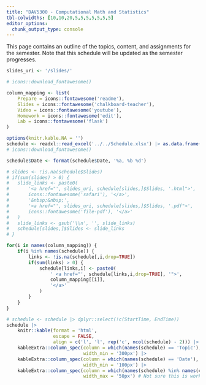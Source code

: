 ```yaml
---
title: "DAV5300 - Computational Math and Statistics"
tbl-colwidths: [10,10,20,5,5,5,5,5,5,5]
editor_options: 
  chunk_output_type: console
---
```


This page contains an outline of the topics, content, and assignments for the semester.
Note that this schedule will be updated as the semester progresses.


```r
slides_uri <- '/slides/'

# icons::download_fontawesome()

column_mapping <- list(
	Prepare = icons::fontawesome('readme'),
	Slides = icons::fontawesome('chalkboard-teacher'),
	Video = icons::fontawesome('youtube'),
	Homework = icons::fontawesome('edit'),
	Lab = icons::fontawesome('flask')
)

options(knitr.kable.NA = '')
schedule <- readxl::read_excel('../../Schedule.xlsx') |> as.data.frame()
# icons::download_fontawesome()

schedule$Date <- format(schedule$Date, '%a, %b %d')

# slides <- !is.na(schedule$Slides)
# if(sum(slides) > 0) {
# 	slide_links <- paste0(
# 		'<a href="', slides_uri, schedule[slides,]$Slides, '.html">', 
# 		icons::fontawesome('safari'), '</a>',
# 		'&nbsp;&nbsp;',
# 		'<a href="', slides_uri, schedule[slides,]$Slides, '.pdf">', 
# 		icons::fontawesome('file-pdf'), '</a>'
# 	)
# 	slide_links <- gsub('\\n', '', slide_links)
# 	schedule[slides,]$Slides <- slide_links
# }

for(i in names(column_mapping)) {
	if(i %in% names(schedule)) {
		links <- !is.na(schedule[,i,drop=TRUE])
		if(sum(links) > 0) {
			schedule[links,i] <- paste0(
				' <a href="', schedule[links,i,drop=TRUE], '">',
				column_mapping[[i]],
				'</a>'
			)
		}
	}
}

# schedule <- schedule |> dplyr::select(!c(StartTime, EndTime))
schedule |>
	knitr::kable(format = 'html',
				 escape = FALSE, 
				 align = c('l', 'l', rep('c', ncol(schedule) - 2))) |>
	kableExtra::column_spec(column = which(names(schedule) == 'Topic'),
							width_min = '300px') |>
	kableExtra::column_spec(column = which(names(schedule) == 'Date'),
							width_min = '100px') |>
	kableExtra::column_spec(column = which(names(schedule) %in% names(column_mapping)),
							width_max = '50px') # Not sure this is working
```



